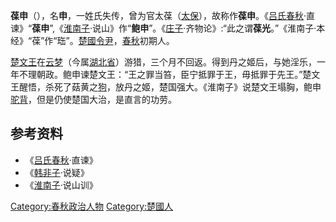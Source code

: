 {{先秦人物信息框
|image       = 
|名称         = 葆申
|官位         = [[楚國|楚國]][[令尹|令尹]]
|名        = 申
|国家     = [[楚國|楚國]]
}}
'''葆申'''（{{bd|？||？||}}），名'''申'''，一姓氏失传，曾为官太葆（[[太保|太保]]），故称作'''葆申'''。《[[吕氏春秋|吕氏春秋]]·直谏》“'''葆申'''”,《[[淮南子|淮南子]]·说山》作“'''鲍申'''”。《[[庄子|庄子]]·齐物论》:“此之谓'''葆光'''。”《淮南子·本经》“葆”作“珤”。[[楚國|楚國]][[令尹|令尹]]，[[春秋|春秋]]初期人。

[[楚文王|楚文王]]在[[云梦|云梦]]（今属[[湖北省|湖北省]]）游猎，三个月不回返。得到丹之姬后，与她淫乐，一年不理朝政。鲍申谏楚文王：“王之罪当笞，臣宁抵罪于王，毋抵罪于先王。”楚文王醒悟，杀死了菇黄之[[狗|狗]]，放丹之姬，楚国强大。《淮南子》说楚文王塌胸，鲍申[[驼背|驼背]]，但是仍使楚国大治，是直言的功劳。 
== 参考资料 ==
* 《[[吕氏春秋|吕氏春秋]]·直谏》
* 《[[韩非子|韩非子]]·说疑》
* 《[[淮南子|淮南子]]·说山训》

[[Category:春秋政治人物|Category:春秋政治人物]]
[[Category:楚國人|Category:楚國人]]